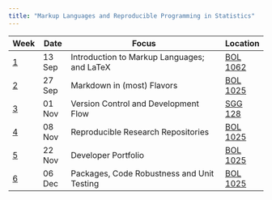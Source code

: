 ```yaml
---
title: "Markup Languages and Reproducible Programming in Statistics"
---
```


| Week | Date   | Focus                                       | Location |
|------|--------|---------------------------------------------|----------|
| [1](weeks/week-1.qmd)    | 13 Sep | Introduction to Markup Languages; and LaTeX | [BOL 1062](https://students.uu.nl/bolognalaan-101) |
| [2](weeks/week-2.qmd)    | 27 Sep | Markdown in (most) Flavors                  | [BOL 1025](https://students.uu.nl/bolognalaan-101) |
| [3](weeks/week-3.qmd)    | 01 Nov | Version Control and Development Flow        | [SGG 128](https://students.uu.nl/sjoerd-groenmangebouw) |
| [4](weeks/week-4.qmd)    | 08 Nov | Reproducible Research Repositories          | [BOL 1025](https://students.uu.nl/bolognalaan-101) |
| [5](weeks/week-5.qmd)    | 22 Nov | Developer Portfolio                         | [BOL 1025](https://students.uu.nl/bolognalaan-101) |
| [6](weeks/week-6.qmd)    | 06 Dec | Packages, Code Robustness and Unit Testing  | [BOL 1025](https://students.uu.nl/bolognalaan-101) |
